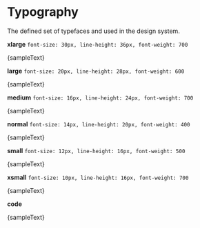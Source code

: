 


<Meta title="Design System/Typography" />

# Typography

The defined set of typefaces and used in the design system.

**xlarge**
`font-size: 30px, line-height: 36px, font-weight: 700`

<Text variant="xlarge">{sampleText}</Text>

**large**
`font-size: 20px, line-height: 28px, font-weight: 600`

<Text variant="large">{sampleText}</Text>

**medium**
`font-size: 16px, line-height: 24px, font-weight: 700`

<Text variant="medium">{sampleText}</Text>

**normal**
`font-size: 14px, line-height: 20px, font-weight: 400`

<Text variant="normal">{sampleText}</Text>

**small**
`font-size: 12px, line-height: 16px, font-weight: 500`

<Text variant="small">{sampleText}</Text>

**xsmall**
`font-size: 10px, line-height: 16px, font-weight: 700`

<Text variant="xsmall">{sampleText}</Text>

**code**

<Text variant="code">{sampleText}</Text>

